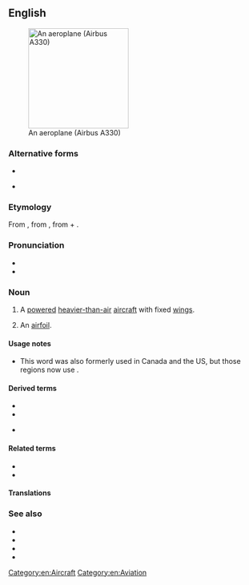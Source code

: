 {{also|aéroplane|aëroplane}}
==English==
[[Image:Egyptair.a330-200.su-gce.arp.jpg|thumb|right|200px|An aeroplane (Airbus A330)]]

===Alternative forms===
* {{l|en|aëroplane}}
* {{l|en|airplane}} {{qualifier|US|Canada}}

===Etymology===
From {{etyl|fr|en}} {{m|fr|aéroplane|}}, from {{etyl|grc|en}} {{m|grc|ἀερόπλανος||wandering in air}}, from {{m|grc|ἀήρ||air}} + {{m|grc|πλάνος||wandering}}.

===Pronunciation===
* {{audio|en-uk-aeroplane.ogg|Audio (UK)|lang=en}}
* {{IPA|/ˈeə.ɹə.pleɪn/|lang=en}}

===Noun===
{{en-noun}}

# {{lb|en|Australia|New Zealand|South Africa|British}} A [[powered]] [[heavier-than-air]] [[aircraft]] with fixed [[wing]]s.
# {{lb|en|aeronautics|archaic}} An [[airfoil]].

====Usage notes====
* This word was also formerly used in Canada and the US, but those regions now use {{m|en|airplane}}.

====Derived terms====
* {{l|en|aeroplaning}}
* {{l|en|plane}}
* {{l|en|hydroaeroplane}} {{qualifier|obsolete}}

====Related terms====
* {{l|en|aero-}}
* {{l|en|plane}}

====Translations====
{{trans-see|airplane}}

===See also===
* {{l|en|aircraft}}
* {{l|en|glider}}
* {{l|en|helicopter}}
* {{l|en|airplane}}

[[Category:en:Aircraft]]
[[Category:en:Aviation]]